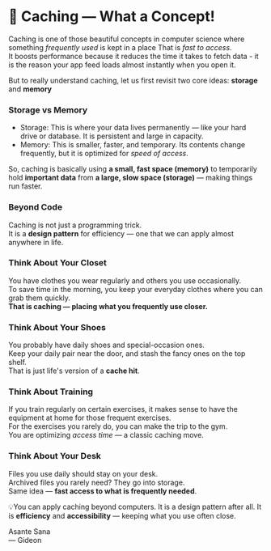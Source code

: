 

# 🧠 Caching — What a Concept!

<p className="desc">Caching is one of those beautiful concepts in computer science where something <em>frequently used</em> is kept in a place That is <em>fast to access</em>.<br />
It boosts performance because it reduces the time it takes to fetch data - it is the reason your app feed loads almost instantly when you open it.</p>


But to really understand caching, let us first revisit two core ideas: <strong>storage</strong> and <strong>memory</strong>




###  Storage vs Memory


- <span className="memory">Storage:</span> <span>This is where your data lives permanently — like your hard drive or database. It is persistent and large in capacity.</span>
- <span className="memory">Memory:</span> <span>This is smaller, faster, and temporary. Its contents change frequently, but it is optimized for <em>speed of access</em>.</span>

<div className="callout">
So, caching is basically using <b>a small, fast space (memory)</b> to temporarily hold <b>important data</b> from <b>a large, slow space (storage)</b> — making things run faster.
</div>


### Beyond Code

Caching is not just a programming trick.<br />It is a <b>design pattern</b> for efficiency — one that we can apply almost anywhere in life.




###  Think About Your Closet

You have clothes you wear regularly and others you use occasionally.<br />To save time in the morning, you keep your everyday clothes where you can grab them quickly.<br /><b>That is caching — placing what you frequently use closer.</b>



### Think About Your Shoes
<p>You probably have daily shoes and special-occasion ones.<br />Keep your daily pair near the door, and stash the fancy ones on the top shelf.<br />That is just life's version of a <b>cache hit</b>.</p>





### Think About Training
<p>If you train regularly on certain exercises, it makes sense to have the equipment at home for those frequent exercises.<br />For the exercises you rarely do, you can make the trip to the gym.<br />You are optimizing <em>access time</em> — a classic caching move.</p>





### Think About Your Desk
<p>Files you use daily should stay on your desk.<br />Archived files you rarely need? They go into storage.<br />Same idea — <b>fast access to what is frequently needed</b>.</p>




💡You can apply caching beyond computers. It is a design pattern after all. It is <b>efficiency</b> and <b>accessibility</b> — keeping what you use often close.


Asante Sana <br />— Gideon
